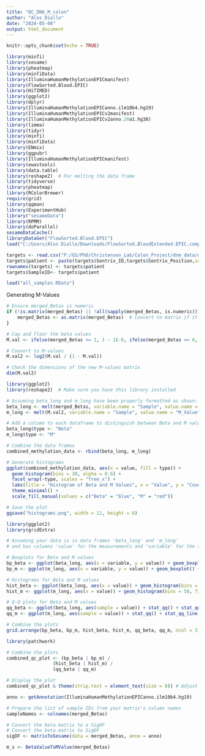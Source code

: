 ```yaml
---
title: "QC_DNA_M_colon"
author: "Alos Diallo"
date: "2024-05-08"
output: html_document
---
```


```r
knitr::opts_chunk$set(echo = TRUE)
```


```r
library(minfi)
library(sesame)
library(pheatmap)
library(minfiData)
library(IlluminaHumanMethylationEPICmanifest)
library(FlowSorted.Blood.EPIC)
library(HiTIMED)
library(ggplot2)
library(dplyr)
library(IlluminaHumanMethylationEPICanno.ilm10b4.hg19)
library(IlluminaHumanMethylationEPICv2manifest)
library(IlluminaHumanMethylationEPICv2anno.20a1.hg38)
library(limma)
library(tidyr)
library(minfi)
library(minfiData)
library(ENmix)
library(ggpubr)
library(IlluminaHumanMethylationEPICmanifest)
library(ewastools)
library(data.table)
library(reshape2)  # For melting the data frame
library(tidyverse)
library(pheatmap)
library(RColorBrewer)
require(grid)
library(qqman)
library(ExperimentHub)
library("sesameData")
library(RPMM)
library(doParallel)
sesameDataCache()
libraryDataGet("FlowSorted.Blood.EPIC")
load("C:/Users/Alos Diallo/Downloads/FlowSorted.BloodExtended.EPIC.compTable.rda")
```

```r
targets <- read.csv("F:/GS/PhD/Christensen_Lab/Colon_Project/dnm_data/dm_57_samples.csv")
targets$patient <- paste(targets$Sentrix_ID,targets$Sentrix_Position,sep="_")
rownames(targets) <- targets$patient
targets$SampleID<- targets$patient
```

```r
load("all_samples.RData")
```

Generating M-Values
```r
# Ensure merged_Betas is numeric
if (!is.matrix(merged_Betas) || !all(sapply(merged_Betas, is.numeric))) {
    merged_Betas <- as.matrix(merged_Betas)  # Convert to matrix if it's not already
}

# Cap and floor the beta values
M.val <- ifelse(merged_Betas >= 1, 1 - 1E-6, ifelse(merged_Betas <= 0, 1E-6, merged_Betas))

# Convert to M-values
M.val2 <- log2(M.val / (1 - M.val))

# Check the dimensions of the new M-values matrix
dim(M.val2)
```


```r
library(ggplot2)
library(reshape2)  # Make sure you have this library installed

# Assuming beta_long and m_long have been properly formatted as shown:
beta_long <- melt(merged_Betas, variable.name = "Sample", value.name = "Beta_Value")
m_long <- melt(M.val2, variable.name = "Sample", value.name = "M_Value")

# Add a column to each dataframe to distinguish between Beta and M values
beta_long$type <- "Beta"
m_long$type <- "M"

# Combine the data frames
combined_methylation_data <- rbind(beta_long, m_long)

# Generate histograms
ggplot(combined_methylation_data, aes(x = value, fill = type)) +
  geom_histogram(bins = 30, alpha = 0.6) +
  facet_wrap(~type, scales = "free_x") +
  labs(title = "Histogram of Beta and M Values", x = "Value", y = "Count") +
  theme_minimal() +
  scale_fill_manual(values = c("Beta" = "blue", "M" = "red"))

# Save the plot
ggsave("histograms.png", width = 12, height = 6)


```

```r
library(ggplot2)
library(gridExtra)

# Assuming your data is in data frames 'beta_long' and 'm_long'
# and has columns 'value' for the measurements and 'variable' for the sample IDs

# Boxplots for Beta and M values
bp_beta <- ggplot(beta_long, aes(x = variable, y = value)) + geom_boxplot() + theme_minimal() + ggtitle("Beta Values")
bp_m <- ggplot(m_long, aes(x = variable, y = value)) + geom_boxplot() + theme_minimal() + ggtitle("M Values")

# Histograms for Beta and M values
hist_beta <- ggplot(beta_long, aes(x = value)) + geom_histogram(bins = 50, fill = "blue") + theme_minimal() + ggtitle("Beta Values")
hist_m <- ggplot(m_long, aes(x = value)) + geom_histogram(bins = 50, fill = "red") + theme_minimal() + ggtitle("M Values")

# Q-Q plots for Beta and M values
qq_beta <- ggplot(beta_long, aes(sample = value)) + stat_qq() + stat_qq_line() + theme_minimal() + ggtitle("Beta Values")
qq_m <- ggplot(m_long, aes(sample = value)) + stat_qq() + stat_qq_line() + theme_minimal() + ggtitle("M Values")

# Combine the plots
grid.arrange(bp_beta, bp_m, hist_beta, hist_m, qq_beta, qq_m, ncol = 3)

```

```r
library(patchwork)

# Combine the plots
combined_qc_plot <- (bp_beta | bp_m) / 
                 (hist_beta | hist_m) / 
                 (qq_beta | qq_m) 

# Display the plot
combined_qc_plot & theme(strip.text = element_text(size = 8)) # Adjust the strip text size as needed

```

```r
anno <- getAnnotation(IlluminaHumanMethylationEPICanno.ilm10b4.hg19)
```

```r
# Prepare the list of sample IDs from your matrix's column names
sampleNames <- colnames(merged_Betas)

# Convert the beta matrix to a SigDF
# Convert the beta matrix to SigDF
sigDF <- matrixToSesame(data = merged_Betas, anno = anno)

m_s <- BetaValueToMValue(merged_Betas)
```













